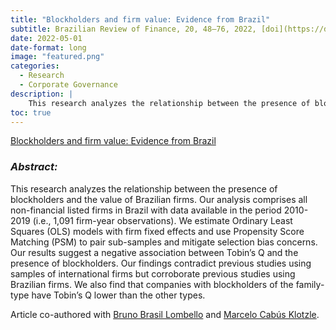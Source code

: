 ```yaml
---
title: "Blockholders and firm value: Evidence from Brazil"
subtitle: Brazilian Review of Finance, 20, 48–76, 2022, [doi](https://doi.org/10.12660/rbfin.v20n2.2022.83645)
date: 2022-05-01
date-format: long
image: "featured.png"
categories:
  - Research
  - Corporate Governance
description: |
    This research analyzes the relationship between the presence of blockholders and the value of Brazilian firms
toc: true
---
```


<script type="text/javascript" src="//cdn.plu.mx/widget-popup.js"></script>

<a href="https://plu.mx/plum/a/?doi=10.12660%2Frbfin.v20n2.2022.83645" data-popup="right" data-size="large" class="plumx-plum-print-popup" data-site="plum" data-hide-when-empty="true">Blockholders and firm value: Evidence from Brazil</a>



### *Abstract:*

This research analyzes the relationship between the presence of blockholders and the value of Brazilian firms. Our analysis comprises all non-financial listed firms in Brazil with data available in the period 2010-2019 (i.e., 1,091 firm-year observations). We estimate Ordinary Least Squares (OLS) models with firm fixed effects and use Propensity Score Matching (PSM) to pair sub-samples and mitigate selection bias concerns. Our results suggest a negative association between Tobin's Q and the presence of blockholders. Our findings contradict previous studies using samples of international firms but corroborate previous studies using Brazilian firms. We also find that companies with blockholders of the family-type have Tobin's Q lower than the other types.


Article co-authored with [Bruno Brasil Lombello](http://lattes.cnpq.br/4187009689404563) and [Marcelo Cabús Klotzle](http://lattes.cnpq.br/5042677509706552).